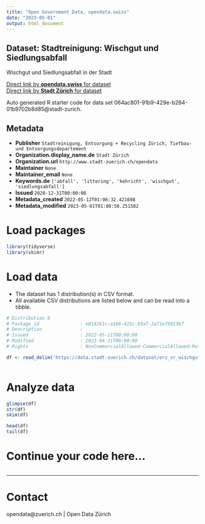 ```yaml
---
title: "Open Government Data, opendata.swiss"
date: "2023-05-01"
output: html_document
---
```


## Dataset: Stadtreinigung: Wischgut und Siedlungsabfall

Wischgut und Siedlungsabfall in der Stadt

[Direct link by **opendata.swiss** for dataset](https://opendata.swiss/de/dataset/stadtreinigung-wischgut-und-siedlungsabfall)<br>
[Direct link by **Stadt Zürich** for dataset](https://data.stadt-zuerich.ch/dataset/erz_sr_wischgut_siedlungsabfall)

Auto generated R starter code for data set 064ac801-91b9-429e-b284-01b9702b8d85@stadt-zurich.

## Metadata

- **Publisher** `Stadtreinigung, Entsorgung + Recycling Zürich, Tiefbau- und Entsorgungsdepartement`
- **Organization.display_name.de** `Stadt Zürich`
- **Organization.url** `http://www.stadt-zuerich.ch/opendata`
- **Maintainer** `None`
- **Maintainer_email** `None`
- **Keywords.de** `['abfall', 'littering', 'kehricht', 'wischgut', 'siedlungsabfall']`
- **Issued** `2020-12-31T00:00:00`
- **Metadata_created** `2022-05-12T01:06:32.421698`
- **Metadata_modified** `2023-05-01T01:08:58.251582`


# Load packages

```r

library(tidyverse)
library(skimr)

```

# Load data

-   The dataset has 1 distribution(s) in CSV format.
-   All available CSV distributions are listed below and can be read into a tibble.

```r

# Distribution 0
# Package_id               : e014261c-a166-425c-93a7-3a71ef501367
# Description              : 
# Issued                   : 2022-05-11T00:00:00
# Modified                 : 2023-04-21T00:00:00
# Rights                   : NonCommercialAllowed-CommercialAllowed-ReferenceNotRequired

df <- read_delim('https://data.stadt-zuerich.ch/dataset/erz_sr_wischgut_siedlungsabfall/download/sr_wischgut_siedlungsabfall.csv')



```

# Analyze data

```r

glimpse(df)
str(df)
skim(df)

head(df)
tail(df)

```

# Continue your code here...

```r

```

------------------------------------------------------------------------

# Contact

opendata@zuerich.ch | Open Data Zürich
